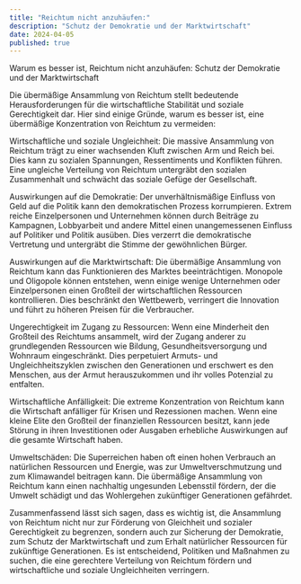 ```yaml
---
title: "Reichtum nicht anzuhäufen:"
description: "Schutz der Demokratie und der Marktwirtschaft"
date: 2024-04-05
published: true
---
```



Warum es besser ist, Reichtum nicht anzuhäufen: Schutz der Demokratie und der Marktwirtschaft

Die übermäßige Ansammlung von Reichtum stellt bedeutende Herausforderungen für die wirtschaftliche Stabilität und soziale Gerechtigkeit dar. Hier sind einige Gründe, warum es besser ist, eine übermäßige Konzentration von Reichtum zu vermeiden:

Wirtschaftliche und soziale Ungleichheit: Die massive Ansammlung von Reichtum trägt zu einer wachsenden Kluft zwischen Arm und Reich bei. Dies kann zu sozialen Spannungen, Ressentiments und Konflikten führen. Eine ungleiche Verteilung von Reichtum untergräbt den sozialen Zusammenhalt und schwächt das soziale Gefüge der Gesellschaft.

Auswirkungen auf die Demokratie: Der unverhältnismäßige Einfluss von Geld auf die Politik kann den demokratischen Prozess korrumpieren. Extrem reiche Einzelpersonen und Unternehmen können durch Beiträge zu Kampagnen, Lobbyarbeit und andere Mittel einen unangemessenen Einfluss auf Politiker und Politik ausüben. Dies verzerrt die demokratische Vertretung und untergräbt die Stimme der gewöhnlichen Bürger.

Auswirkungen auf die Marktwirtschaft: Die übermäßige Ansammlung von Reichtum kann das Funktionieren des Marktes beeinträchtigen. Monopole und Oligopole können entstehen, wenn einige wenige Unternehmen oder Einzelpersonen einen Großteil der wirtschaftlichen Ressourcen kontrollieren. Dies beschränkt den Wettbewerb, verringert die Innovation und führt zu höheren Preisen für die Verbraucher.

Ungerechtigkeit im Zugang zu Ressourcen: Wenn eine Minderheit den Großteil des Reichtums ansammelt, wird der Zugang anderer zu grundlegenden Ressourcen wie Bildung, Gesundheitsversorgung und Wohnraum eingeschränkt. Dies perpetuiert Armuts- und Ungleichheitszyklen zwischen den Generationen und erschwert es den Menschen, aus der Armut herauszukommen und ihr volles Potenzial zu entfalten.

Wirtschaftliche Anfälligkeit: Die extreme Konzentration von Reichtum kann die Wirtschaft anfälliger für Krisen und Rezessionen machen. Wenn eine kleine Elite den Großteil der finanziellen Ressourcen besitzt, kann jede Störung in ihren Investitionen oder Ausgaben erhebliche Auswirkungen auf die gesamte Wirtschaft haben.

Umweltschäden: Die Superreichen haben oft einen hohen Verbrauch an natürlichen Ressourcen und Energie, was zur Umweltverschmutzung und zum Klimawandel beitragen kann. Die übermäßige Ansammlung von Reichtum kann einen nachhaltig ungesunden Lebensstil fördern, der die Umwelt schädigt und das Wohlergehen zukünftiger Generationen gefährdet.

Zusammenfassend lässt sich sagen, dass es wichtig ist, die Ansammlung von Reichtum nicht nur zur Förderung von Gleichheit und sozialer Gerechtigkeit zu begrenzen, sondern auch zur Sicherung der Demokratie, zum Schutz der Marktwirtschaft und zum Erhalt natürlicher Ressourcen für zukünftige Generationen. Es ist entscheidend, Politiken und Maßnahmen zu suchen, die eine gerechtere Verteilung von Reichtum fördern und wirtschaftliche und soziale Ungleichheiten verringern.